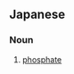 ==Japanese==
{{ja-kanjitab|りん|さん|えん|yomi=o}}

===Noun===
{{ja-noun|りんさんえん}}

# {{lb|ja|chemistry|sort=りんさんえん}} [[phosphate]]